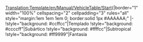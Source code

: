 <noinclude>[[Translation:Template/en/Manual/VehicleTable/Start]]</noinclude><noinclude></noinclude>{|border="1" width="100%" cellspacing="2" cellpadding="3" rules="all" style="margin:1em 1em 1em 0; border:solid 1px #AAAAAA;"
|-
!style="background: #ccffcc"|Templado
!style="background: #ccccff"|Subártico
!style="background: #ffffcc"|Subtropical
!style="background: #ff9999"|Fantasía